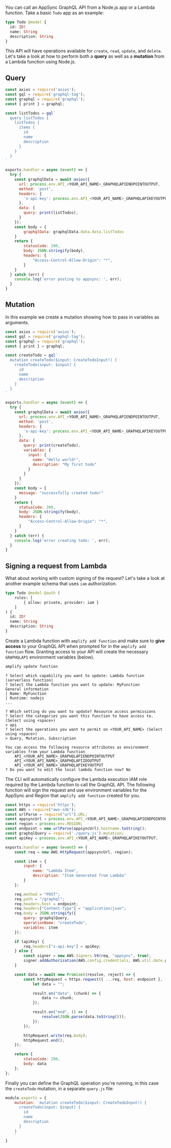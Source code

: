You can call an AppSync GraphQL API from a Node.js app or a Lambda function. Take a basic `Todo` app as an example: 

```graphql
type Todo @model {
  id: ID!
  name: String
  description: String
}
```

This API will have operations available for `create`, `read`, `update`, and `delete`. Let's take a look at how to perform both a __query__ as well as a __mutation__ from a Lambda function using Node.js.

## Query

```javascript
const axios = require('axios');
const gql = require('graphql-tag');
const graphql = require('graphql');
const { print } = graphql;

const listTodos = gql`
  query listTodos {
    listTodos {
      items {
        id
        name
        description
      }
    }
  }
`

exports.handler = async (event) => {
  try {
    const graphqlData = await axios({
      url: process.env.API_<YOUR_API_NAME>_GRAPHQLAPIENDPOINTOUTPUT,
      method: 'post',
      headers: {
        'x-api-key': process.env.API_<YOUR_API_NAME>_GRAPHQLAPIKEYOUTPUT
      },
      data: {
        query: print(listTodos),
      }
    });
    const body = {
        graphqlData: graphqlData.data.data.listTodos
    }
    return {
        statusCode: 200,
        body: JSON.stringify(body),
        headers: {
            "Access-Control-Allow-Origin": "*",
        }
    }
  } catch (err) {
    console.log('error posting to appsync: ', err);
  } 
}
```

## Mutation

In this example we create a mutation showing how to pass in variables as arguments.

```js
const axios = require('axios');
const gql = require('graphql-tag');
const graphql = require('graphql');
const { print } = graphql;

const createTodo = gql`
  mutation createTodo($input: CreateTodoInput!) {
    createTodo(input: $input) {
      id
      name
      description
    }
  }
`

exports.handler = async (event) => {
  try {
    const graphqlData = await axios({
      url: process.env.API_<YOUR_API_NAME>_GRAPHQLAPIENDPOINTOUTPUT,
      method: 'post',
      headers: {
        'x-api-key': process.env.API_<YOUR_API_NAME>_GRAPHQLAPIKEYOUTPUT
      },
      data: {
        query: print(createTodo),
        variables: {
          input: {
            name: "Hello world!",
            description: "My first todo"
          }
        }
      }
    });
    const body = {
      message: "successfully created todo!"
    }
    return {
      statusCode: 200,
      body: JSON.stringify(body),
      headers: {
          "Access-Control-Allow-Origin": "*",
      }
    }
  } catch (err) {
    console.log('error creating todo: ', err);
  } 
}
```

## Signing a request from Lambda

What about working with custom signing of the request? Let's take a look at another example schema that uses `iam` authorization.

```graphql
type Todo @model @auth (
    rules: [
        { allow: private, provider: iam }
    ]
) {
  id: ID!
  name: String
  description: String
}
```

Create a Lambda function with `amplify add function` and make sure to **give access** to your GraphQL API when prompted for in the `amplify add function` flow. Granting access to your API will create the necessary `GRAPHQLAPI` environment variables (below).


```bash
amplify update function
```
```console
? Select which capability you want to update: Lambda function (serverless function)
? Select the Lambda function you want to update: MyFunction
General information
| Name: MyFunction
| Runtime: nodejs
...

? Which setting do you want to update? Resource access permissions
? Select the categories you want this function to have access to. (Select using <space>)
> api
? Select the operations you want to permit on <YOUR_API_NAME> (Select using <space>)
> Query, Mutation, Subscription

You can access the following resource attributes as environment variables from your Lambda function
	API_<YOUR_API_NAME>_GRAPHQLAPIENDPOINTOUTPUT
	API_<YOUR_API_NAME>_GRAPHQLAPIIDOUTPUT
	API_<YOUR_API_NAME>_GRAPHQLAPIKEYOUTPUT
? Do you want to edit the local lambda function now? No
```

The CLI will automatically configure the Lambda execution IAM role required by the Lambda function to call the GraphQL API. The following function will sign the request and use environment variables for the AppSync and Region that `amplify add function` created for you.

```javascript
const https = require('https');
const AWS = require("aws-sdk");
const urlParse = require("url").URL;
const appsyncUrl = process.env.API_<YOUR_API_NAME>_GRAPHQLAPIENDPOINTOUTPUT;
const region = process.env.REGION;
const endpoint = new urlParse(appsyncUrl).hostname.toString();
const graphqlQuery = require('./query.js').mutation;
const apiKey = process.env.API_<YOUR_API_NAME>_GRAPHQLAPIKEYOUTPUT;

exports.handler = async (event) => {
    const req = new AWS.HttpRequest(appsyncUrl, region);

    const item = {
        input: {
            name: "Lambda Item",
            description: "Item Generated from Lambda"
        }
    };

    req.method = "POST";
    req.path = "/graphql";
    req.headers.host = endpoint;
    req.headers["Content-Type"] = "application/json";
    req.body = JSON.stringify({
        query: graphqlQuery,
        operationName: "createTodo",
        variables: item
    });

    if (apiKey) {
        req.headers["x-api-key"] = apiKey;
    } else {
        const signer = new AWS.Signers.V4(req, "appsync", true);
        signer.addAuthorization(AWS.config.credentials, AWS.util.date.getDate());
    }

    const data = await new Promise((resolve, reject) => {
        const httpRequest = https.request({ ...req, host: endpoint }, (result) => {
            let data = "";

            result.on("data", (chunk) => {
                data += chunk;
            });

            result.on("end", () => {
                resolve(JSON.parse(data.toString()));
            });
        });

        httpRequest.write(req.body);
        httpRequest.end();
    });

    return {
        statusCode: 200,
        body: data
    };
};
```

Finally you can define the GraphQL operation you're running, in this case the `createTodo` mutation, in a separate `query.js` file:

```javascript
module.exports = {
    mutation: `mutation createTodo($input: CreateTodoInput!) {
      createTodo(input: $input) {
        id
        name
        description
      }
    }
    `
}
```
